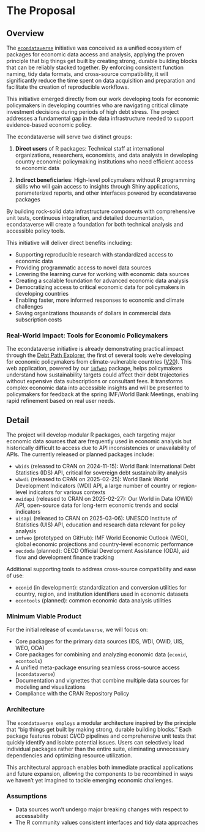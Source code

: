 # The Proposal

<!--
This is where the proposal should be outlined. 
-->

## Overview

<!--
At a high-level address what your proposal is and how it will address the problem identified. Highlight any benefits to the R Community that follow from solving the problem. This should be your most compelling section.
-->

The [`econdataverse`](https://www.econdataverse.org/) initiative was conceived as a unified ecosystem of packages for economic data access and analysis, applying the proven principle that big things get built by creating strong, durable building blocks that can be reliably stacked together. By enforcing consistent function naming, tidy data formats, and cross-source compatibility, it will significantly reduce the time spent on data acquisition and preparation and facilitate the creation of reproducible workflows.

This initiative emerged directly from our work developing tools for economic policymakers in developing countries who are navigating critical climate investment decisions during periods of high debt stress. The project addresses a fundamental gap in the data infrastructure needed to support evidence-based economic policy.

The econdataverse will serve two distinct groups:

1. **Direct users** of R packages: Technical staff at international organizations, researchers, economists, and data analysts in developing country economic policymaking institutions who need efficient access to economic data

2. **Indirect beneficiaries**: High-level policymakers without R programming skills who will gain access to insights through Shiny applications, parameterized reports, and other interfaces powered by econdataverse packages

By building rock-solid data infrastructure components with comprehensive unit tests, continuous integration, and detailed documentation, econdataverse will create a foundation for both technical analysis and accessible policy tools.

This initiative will deliver direct benefits including:

- Supporting reproducible research with standardized access to economic data
- Providing programmatic access to novel data sources
- Lowering the learning curve for working with economic data sources
- Creating a scalable foundation for advanced economic data analysis
- Democratizing access to critical economic data for policymakers in developing countries
- Enabling faster, more informed responses to economic and climate challenges
- Saving organizations thousands of dollars in commercial data subscription costs

### Real-World Impact: Tools for Economic Policymakers

The econdataverse initiative is already demonstrating practical impact through the [Debt Path Explorer](https://tealinsights.shinyapps.io/nature_finance_debt_dynamics_app/), the first of several tools we're developing for economic policymakers from climate-vulnerable countries ([V20](https://www.v-20.org/)). This web application, powered by our [`imfweo`](https://teal-insights.github.io/imfweo/) package, helps policymakers understand how sustainability targets could affect their debt trajectories without expensive data subscriptions or consultant fees. It transforms complex economic data into accessible insights and will be presented to policymakers for feedback at the spring IMF/World Bank Meetings, enabling rapid refinement based on real user needs.

## Detail
<!--
Go into more detail about the specifics of the project and it delivers against the problem.

Depending on project type the detail section should include:

 - [ ] Minimum Viable Product
 - [ ] Architecture
 - [ ] Assumptions
-->

The project will develop modular R packages, each targeting major economic data sources that are frequently used in economic analysis but historically difficult to access due to API inconsistencies or unavailability of APIs. The currently released or planned packages include:

- `wbids` (released to CRAN on 2024-11-15): World Bank International Debt Statistics (IDS) API, critical for sovereign debt sustainability analysis
- `wbwdi` (released to CRAN on 2025-02-25): World Bank World Development Indicators (WDI) API, a large number of country or region-level indicators for various contexts
- `owidapi` (released to CRAN on 2025-02-27): Our World in Data (OWID) API, open-source data for long-term economic trends and social indicators
- `uisapi` (released to CRAN on 2025-03-06): UNESCO Institute of Statistics (UIS) API, education and research data relevant for policy analysis
- `imfweo` (prototyped on GitHub): IMF World Economic Outlook (WEO), global economic projections and country-level economic performance
- `oecdoda` (planned): OECD Official Development Assistance (ODA), aid flow and development finance tracking

Additional supporting tools to address cross-source compatibility and ease of use:

- `econid` (in development): standardization and conversion utilities for country, region, and institution identifiers used in economic datasets
- `econtools` (planned): common economic data analysis utilities

### Minimum Viable Product

For the initial release of `econdataverse`, we will focus on:

- Core packages for the primary data sources (IDS, WDI, OWID, UIS, WEO, ODA)
- Core packages for combining and analyzing economic data (`econid`, `econtools`)
- A unified meta-package ensuring seamless cross-source access (`econdataverse`)
- Documentation and vignettes that combine multiple data sources for modeling and visualizations
- Compliance with the CRAN Repository Policy

### Architecture

The `econdataverse employs` a modular architecture inspired by the principle that "big things get built by making strong, durable building blocks." Each package features robust CI/CD pipelines and comprehensive unit tests that quickly identify and isolate potential issues. Users can selectively load individual packages rather than the entire suite, eliminating unnecessary dependencies and optimizing resource utilization.

This architectural approach enables both immediate practical applications and future expansion, allowing the components to be recombined in ways we haven't yet imagined to tackle emerging economic challenges.

### Assumptions

- Data sources won’t undergo major breaking changes with respect to accessability
- The R community values consistent interfaces and tidy data approaches
